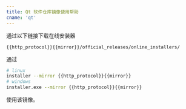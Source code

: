 ```yaml
---
title: Qt 软件仓库镜像使用帮助
cname: 'qt'
---
```


通过以下链接下载在线安装器

<CodeBlock>

```
{{http_protocol}}{{mirror}}/official_releases/online_installers/
```

</CodeBlock>

通过

<CodeBlock>

```bash
# linux
installer --mirror {{http_protocol}}{{mirror}}
# windows
installer.exe --mirror {{http_protocol}}{{mirror}}
```

</CodeBlock>

使用该镜像。

